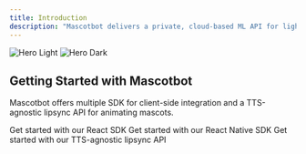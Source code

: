 ```yaml
---
title: Introduction
description: "Mascotbot delivers a private, cloud-based ML API for lightning-fast, real-time lipsync aligned with speech, React and React Native SDK for display and control. We use Rive for character animation, ensuring top performance across browsers and mobile devices"
---
```


<img
  className="block dark:hidden"
  src="/images/hero-light.svg"
  alt="Hero Light"
/>
<img
  className="hidden dark:block"
  src="/images/hero-dark.svg"
  alt="Hero Dark"
/>

## Getting Started with Mascotbot

Mascotbot offers multiple SDK for client-side integration and a TTS-agnostic lipsync API for animating mascots.

<CardGroup cols={2}>
  <Card title="React SDK" icon="react" href="libraries/react-sdk">
    Get started with our React SDK
  </Card>
  <Card title="React Native SDK" icon="react" href="libraries/react-native-sdk">
    Get started with our React Native SDK
  </Card>
</CardGroup>
<CardGroup cols={2}>
  <Card title="Lipsync API" icon="microchip" href="api-reference/endpoint/post">
    Get started with our TTS-agnostic lipsync API
  </Card>
</CardGroup>
